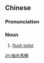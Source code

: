 {{also|抽水马桶}}
==Chinese==
{{zh-forms|s=抽水马桶|type=22}}

===Pronunciation===
{{zh-pron
|m=chōushuǐ mǎtǒng
|c=cau1 seoi2 maa5 tung2
|cat=n
}}

===Noun===
{{zh-noun}}

# [[flush toilet]]

[[zh:抽水馬桶]]